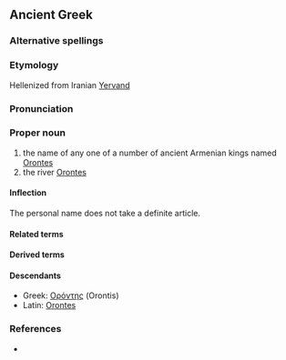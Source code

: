 ==Ancient Greek==
{{wikipedia|Orontid dynasty}}
{{wikipedia|Orontes River}}
===Alternative spellings===

===Etymology===
Hellenized from Iranian [[Yervand]]

===Pronunciation===
{{grc-ipa-rows|o|r|o'|nt|ee|s}}

===Proper noun===
{{grc-pnoun|Ὀρόντου|m|first|Orontēs|Οροντης}}

# the name of any one of a number of ancient Armenian kings named [[Orontes]]
# the river [[Orontes]]

====Inflection====
{{grc-decl-1st-M-eta-pax|form=M-sing|Ὀρόντ|Ὀρόντ|Ὀροντ}}
The personal name does not take a definite article.

====Related terms====

====Derived terms====

====Descendants====
*Greek: [[Ορόντης]] (Orontis)
*Latin: [[Orontes]]

===References===
*{{grc-wh-page|1019}}